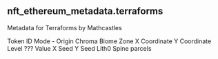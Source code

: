 ## nft_ethereum_metadata.terraforms 
Metadata for Terraforms by Mathcastles


<ParamField path="token_id">
Token ID
</ParamField>
<ParamField path="mode">
Mode - Origin
</ParamField>
<ParamField path="chroma">
Chroma
</ParamField>
<ParamField path="biome">
Biome
</ParamField>
<ParamField path="terraform_zone">
Zone
</ParamField>
<ParamField path="x_coordinate">
X Coordinate
</ParamField>
<ParamField path="y_coordinate">
Y Coordinate
</ParamField>
<ParamField path="terraform_level">
Level
</ParamField>
<ParamField path="question_marks">
??? Value
</ParamField>
<ParamField path="x_seed">
X Seed
</ParamField>
<ParamField path="y_seed">
Y Seed
</ParamField>
<ParamField path="lith0">
Lith0
</ParamField>
<ParamField path="spine">
Spine parcels
</ParamField>
